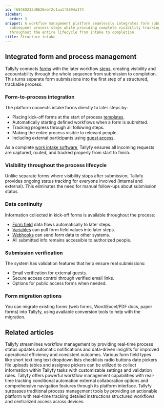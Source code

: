 ```yaml
---
id: f60480213d8626ebf2c1aa1f5094a174
sidebar:
  order: 3
snippet: A workflow management platform seamlessly integrates form submissions with
  subsequent process steps while providing complete visibility tracking and data continuity
  throughout the entire lifecycle from intake to completion.
title: Structure intake
---
```


## Integrated form and process management

Tallyfy connects [forms](/products/pro/tracking-and-tasks/tasks/what-are-form-fields-in-tallyfy/) with the later workflow [steps](/products/pro/tracking-and-tasks/processes/), creating visibility and accountability through the whole sequence from submission to completion. This turns separate form submissions into the first step of a structured, trackable process.

<lite-vimeo videoid="903080370"></lite-vimeo>

### Form-to-process integration

The platform connects intake forms directly to later steps by:
- Placing kick-off forms at the start of process [templates](/products/pro/documenting/templates/).
- Automatically starting defined workflows when a form is submitted.
- Tracking progress through all following steps.
- Making the entire process visible to relevant people.
- Including external participants using [guest access](/products/pro/documenting/guests/).

As a complete [work intake software](https://tallyfy.com/solutions/work-intake-software/), Tallyfy ensures all incoming requests are captured, routed, and tracked properly from start to finish.

### Visibility throughout the process lifecycle

Unlike separate forms where visibility stops after submission, Tallyfy provides ongoing status tracking for everyone involved (internal and external). This eliminates the need for manual follow-ups about submission status.

### Data continuity

Information collected in kick-off forms is available throughout the process:
- [Form field](/products/pro/tracking-and-tasks/tasks/what-are-form-fields-in-tallyfy/) data flows automatically to later steps.
- [Variables](/products/pro/documenting/templates/variables/) can pull form field values into later steps.
- [Webhooks](/products/pro/integrations/webhooks/) can send form data to other systems.
- All submitted info remains accessible to authorized people.

### Submission verification

The system has validation features that help ensure real submissions:
- Email verification for external guests.
- Secure access control through verified email links.
- Options for public access forms when needed.

### Form migration options

You can migrate existing forms (web forms, Word/Excel/PDF docs, paper forms) into Tallyfy, using available conversion tools to help with the migration.


## Related articles
<CardGrid>
<LinkTitleCard header="<b>Features > Real time status</b>" href="/products/pro/tutorials/features/real-time-status/" > Tallyfy streamlines workflow management by providing real-time process status updates automatic notifications and data-driven insights for improved operational efficiency and consistent outcomes. </LinkTitleCard>
<LinkTitleCard header="<b>Tasks > Types of form fields</b>" href="/products/pro/tracking-and-tasks/tasks/what-are-form-fields-in-tallyfy/" > Various form field types like short text long text dropdown lists checklists radio buttons date pickers file uploads tables and assignee pickers can be utilized to collect information within Tallyfy tasks with customizable settings and validation rules. </LinkTitleCard>
<LinkTitleCard header="<b>Tutorials > Key features</b>" href="/products/pro/tutorials/features/" > Tallyfy offers powerful workflow management capabilities with real-time tracking conditional automation external collaboration options and comprehensive navigation features through its platform interface. </LinkTitleCard>
<LinkTitleCard header="<b>Tracking And Tasks > Comparison with flowcharts and spreadsheets</b>" href="/products/pro/tracking-and-tasks/can-i-build-a-flowchart-in-tallyfy/" > Tallyfy surpasses traditional process management tools by providing an actionable platform with real-time tracking detailed instructions structured workflows and centralized access across devices. </LinkTitleCard>
</CardGrid>